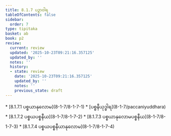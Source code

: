 ```yaml
---
title: 8.1.7 ပဉှာဝါရ
tableOfContents: false
sidebar:
  order: 7
type: tipitaka
basket: ab
book: p2
review:
  current: review
  updated: '2025-10-23T09:21:16.357125'
  updated_by: ''
  notes: ''
  history:
  - state: review
    date: '2025-10-23T09:21:16.357125'
    updated_by: ''
    notes: ''
    previous_state: draft
---
```



<ReviewStatus review={frontmatter.review} showDetails={true} />

<HypothesisAnnotation frontmatter={frontmatter} />

<DynamicBreadcrumb />



<TableOfContents book="p2" section="8.1.7">
* [8.1.7.1 ပစ္စယာနုလောမ](8-1-7/8-1-7-1)
* [ပစ္စနီယုဒ္ဓါရ](8-1-7/paccaniyuddhara)
* [8.1.7.2 ပစ္စယပစ္စနီယ](8-1-7/8-1-7-2)
* [8.1.7.3 ပစ္စယာနုလောမပစ္စနီယ](8-1-7/8-1-7-3)
* [8.1.7.4 ပစ္စယပစ္စနီယာနုလောမ](8-1-7/8-1-7-4)
</TableOfContents>